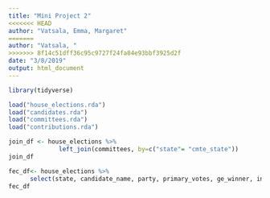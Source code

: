 ```yaml
---
title: "Mini Project 2"
<<<<<<< HEAD
author: "Vatsala, Emma, Margaret"
=======
author: "Vatsala, "
>>>>>>> 8f14c51dff36c95c9727f24fa84e93bbf3925d2f
date: "3/8/2019"
output: html_document
---
```


```r
library(tidyverse)
```

```r
load("house_elections.rda")
load("candidates.rda")
load("committees.rda")
load("contributions.rda")
```

```r
join_df <- house_elections %>%
              left_join(committees, by=c("state"= "cmte_state"))
join_df
```

```r
fec_df<- house_elections %>%
      select(state, candidate_name, party, primary_votes, ge_winner, incumbent, cmte_name)
fec_df
```


